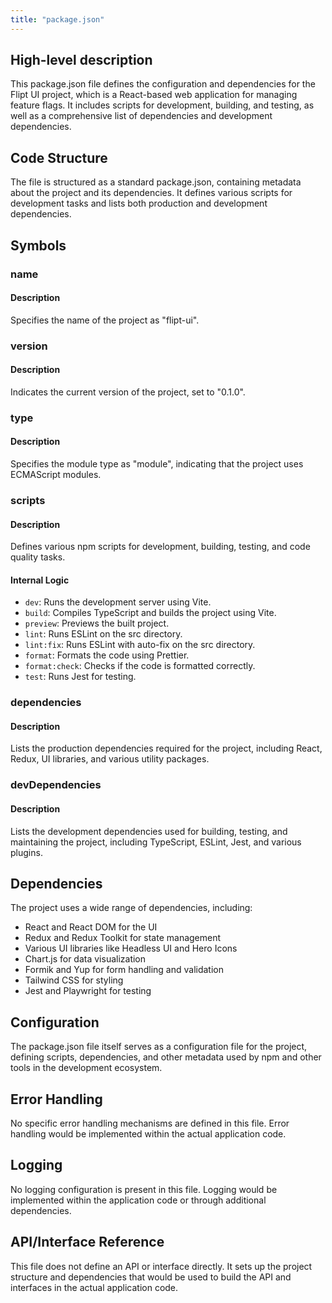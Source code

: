 ```yaml
---
title: "package.json"
---
```


## High-level description
This package.json file defines the configuration and dependencies for the Flipt UI project, which is a React-based web application for managing feature flags. It includes scripts for development, building, and testing, as well as a comprehensive list of dependencies and development dependencies.

## Code Structure
The file is structured as a standard package.json, containing metadata about the project and its dependencies. It defines various scripts for development tasks and lists both production and development dependencies.

## Symbols

### name
#### Description
Specifies the name of the project as "flipt-ui".

### version
#### Description
Indicates the current version of the project, set to "0.1.0".

### type
#### Description
Specifies the module type as "module", indicating that the project uses ECMAScript modules.

### scripts
#### Description
Defines various npm scripts for development, building, testing, and code quality tasks.

#### Internal Logic
- `dev`: Runs the development server using Vite.
- `build`: Compiles TypeScript and builds the project using Vite.
- `preview`: Previews the built project.
- `lint`: Runs ESLint on the src directory.
- `lint:fix`: Runs ESLint with auto-fix on the src directory.
- `format`: Formats the code using Prettier.
- `format:check`: Checks if the code is formatted correctly.
- `test`: Runs Jest for testing.

### dependencies
#### Description
Lists the production dependencies required for the project, including React, Redux, UI libraries, and various utility packages.

### devDependencies
#### Description
Lists the development dependencies used for building, testing, and maintaining the project, including TypeScript, ESLint, Jest, and various plugins.

## Dependencies
The project uses a wide range of dependencies, including:
- React and React DOM for the UI
- Redux and Redux Toolkit for state management
- Various UI libraries like Headless UI and Hero Icons
- Chart.js for data visualization
- Formik and Yup for form handling and validation
- Tailwind CSS for styling
- Jest and Playwright for testing

## Configuration
The package.json file itself serves as a configuration file for the project, defining scripts, dependencies, and other metadata used by npm and other tools in the development ecosystem.

## Error Handling
No specific error handling mechanisms are defined in this file. Error handling would be implemented within the actual application code.

## Logging
No logging configuration is present in this file. Logging would be implemented within the application code or through additional dependencies.

## API/Interface Reference
This file does not define an API or interface directly. It sets up the project structure and dependencies that would be used to build the API and interfaces in the actual application code.
